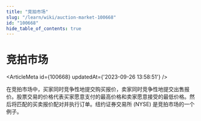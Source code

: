 ```yaml
---
title: "竞拍市场"
slug: "/learn/wiki/auction-market-100668"
id: "100668"
hide_table_of_contents: true
---
```



# 竞拍市场

<ArticleMeta id={100668} updatedAt={'2023-09-26 13:58:51'} />
<div className='border-solid border-b border-t-0 my-4 border-[var(--ifm-color-gray-300)]' />

在竞拍市场中，买家同时竞争性地提交购买报价，卖家同时竞争性地提交出售报价。股票交易的价格代表买家愿意支付的最高价格和卖家愿意接受的最低价格。然后将匹配的买卖报价配对并执行订单。纽约证券交易所 (NYSE) 是竞拍市场的一个例子。
